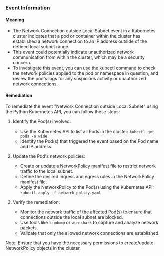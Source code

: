 
### Event Information

#### Meaning

- The Network Connection outside Local Subnet event in a Kubernetes cluster indicates that a pod or container within the cluster has established a network connection to an IP address outside of the defined local subnet range.
- This event could potentially indicate unauthorized network communication from within the cluster, which may be a security concern.
- To investigate this event, you can use the kubectl command to check the network policies applied to the pod or namespace in question, and review the pod's logs for any suspicious activity or unauthorized network connections.

#### Remediation

To remediate the event "Network Connection outside Local Subnet" using the Python Kubernetes API, you can follow these steps:

1. Identify the Pod(s) involved:
   - Use the Kubernetes API to list all Pods in the cluster: `kubectl get pods -o wide`
   - Identify the Pod(s) that triggered the event based on the Pod name and IP address.

2. Update the Pod's network policies:
   - Create or update a NetworkPolicy manifest file to restrict network traffic to the local subnet.
   - Define the desired ingress and egress rules in the NetworkPolicy manifest file.
   - Apply the NetworkPolicy to the Pod(s) using the Kubernetes API: `kubectl apply -f network_policy.yaml`

3. Verify the remediation:
   - Monitor the network traffic of the affected Pod(s) to ensure that connections outside the local subnet are blocked.
   - Use tools like `tcpdump` or `wireshark` to capture and analyze network packets.
   - Validate that only the allowed network connections are established.

Note: Ensure that you have the necessary permissions to create/update NetworkPolicy objects in the cluster.

